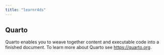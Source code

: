 ```yaml
---
title: "learnr4ds"
---
```


## Quarto

Quarto enables you to weave together content and executable code into a finished document. To learn more about Quarto see <https://quarto.org>.
